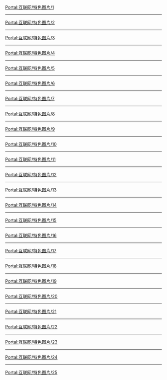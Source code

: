 {{Portal:互联网/box-header|特色图片|Portal:互联网/特色图片|}}

[[Portal:互联网/特色图片/1|Portal:互联网/特色图片/1]]
{{Portal:互联网/特色图片/1}}
----
[[Portal:互联网/特色图片/2|Portal:互联网/特色图片/2]]
{{Portal:互联网/特色图片/2}}
----
[[Portal:互联网/特色图片/3|Portal:互联网/特色图片/3]]
{{Portal:互联网/特色图片/3}}
----
[[Portal:互联网/特色图片/4|Portal:互联网/特色图片/4]]
{{Portal:互联网/特色图片/4}}
----
[[Portal:互联网/特色图片/5|Portal:互联网/特色图片/5]]
{{Portal:互联网/特色图片/5}}
----
[[Portal:互联网/特色图片/6|Portal:互联网/特色图片/6]]
{{Portal:互联网/特色图片/6}}
----
[[Portal:互联网/特色图片/7|Portal:互联网/特色图片/7]]
{{Portal:互联网/特色图片/7}}
----
[[Portal:互联网/特色图片/8|Portal:互联网/特色图片/8]]
{{Portal:互联网/特色图片/8}}
----
[[Portal:互联网/特色图片/9|Portal:互联网/特色图片/9]]
{{Portal:互联网/特色图片/9}}
----
[[Portal:互联网/特色图片/10|Portal:互联网/特色图片/10]]
{{Portal:互联网/特色图片/10}}
----
[[Portal:互联网/特色图片/11|Portal:互联网/特色图片/11]]
{{Portal:互联网/特色图片/11}}
----
[[Portal:互联网/特色图片/12|Portal:互联网/特色图片/12]]
{{Portal:互联网/特色图片/12}}
----
[[Portal:互联网/特色图片/13|Portal:互联网/特色图片/13]]
{{Portal:互联网/特色图片/13}}
----
[[Portal:互联网/特色图片/14|Portal:互联网/特色图片/14]]
{{Portal:互联网/特色图片/14}}
----
[[Portal:互联网/特色图片/15|Portal:互联网/特色图片/15]]
{{Portal:互联网/特色图片/15}}
----
[[Portal:互联网/特色图片/16|Portal:互联网/特色图片/16]]
{{Portal:互联网/特色图片/16}}
----
[[Portal:互联网/特色图片/17|Portal:互联网/特色图片/17]]
{{Portal:互联网/特色图片/17}}
----
[[Portal:互联网/特色图片/18|Portal:互联网/特色图片/18]]
{{Portal:互联网/特色图片/18}}
----
[[Portal:互联网/特色图片/19|Portal:互联网/特色图片/19]]
{{Portal:互联网/特色图片/19}}
----
[[Portal:互联网/特色图片/20|Portal:互联网/特色图片/20]]
{{Portal:互联网/特色图片/20}}
----
[[Portal:互联网/特色图片/21|Portal:互联网/特色图片/21]]
{{Portal:互联网/特色图片/21}}
----
[[Portal:互联网/特色图片/22|Portal:互联网/特色图片/22]]
{{Portal:互联网/特色图片/22}}
----
[[Portal:互联网/特色图片/23|Portal:互联网/特色图片/23]]
{{Portal:互联网/特色图片/23}}
----
[[Portal:互联网/特色图片/24|Portal:互联网/特色图片/24]]
{{Portal:互联网/特色图片/24}}
----
[[Portal:互联网/特色图片/25|Portal:互联网/特色图片/25]]
{{Portal:互联网/特色图片/25}}

{{Portal:互联网/box-footer|}}